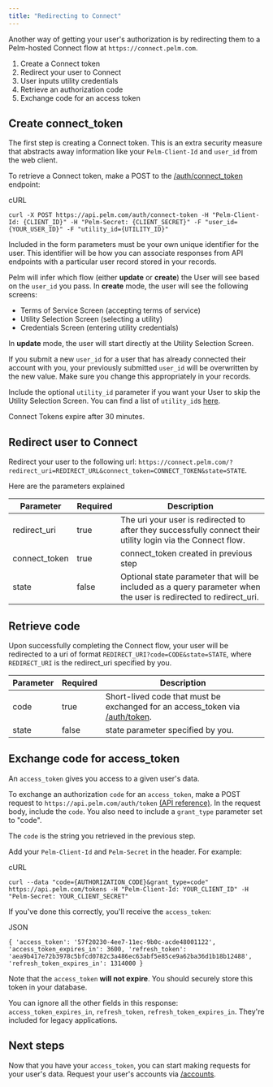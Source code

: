 ```yaml
---
title: "Redirecting to Connect"
---
```


Another way of getting your user's authorization is by redirecting them to a Pelm-hosted Connect flow at `https://connect.pelm.com`.

1. Create a Connect token
2. Redirect your user to Connect
3. User inputs utility credentials
4. Retrieve an authorization code
5. Exchange code for an access token

## Create connect\_token

The first step is creating a Connect token. This is an extra security measure that abstracts away information like your `Pelm-Client-Id` and `user_id` from the web client.

To retrieve a Connect token, make a POST to the [/auth/connect\_token](https://pelm.readme.io/reference/post%5Fauth-connect-token) endpoint:

cURL

`curl -X POST https://api.pelm.com/auth/connect-token -H "Pelm-Client-Id: {CLIENT_ID}" -H "Pelm-Secret: {CLIENT_SECRET}" -F "user_id={YOUR_USER_ID}" -F "utility_id={UTILITY_ID}"
`

Included in the form parameters must be your own unique identifier for the user. This identifier will be how you can associate responses from API endpoints with a particular user record stored in your records.

Pelm will infer which flow (either **update** or **create**) the User will see based on the `user_id` you pass. In **create** mode, the user will see the following screens:

* Terms of Service Screen (accepting terms of service)
* Utility Selection Screen (selecting a utility)
* Credentials Screen (entering utility credentials)

In **update** mode, the user will start directly at the Utility Selection Screen.

If you submit a new `user_id` for a user that has already connected their account with you, your previously submitted `user_id` will be overwritten by the new value. Make sure you change this appropriately in your records.

Include the optional `utility_id` parameter if you want your User to skip the Utility Selection Screen. You can find a list of `utility_id`s [here](/reference/utilities).

Connect Tokens expire after 30 minutes.

## Redirect user to Connect

Redirect your user to the following url: `https://connect.pelm.com/?redirect_uri=REDIRECT_URL&connect_token=CONNECT_TOKEN&state=STATE`.

Here are the parameters explained

| Parameter      | Required | Description                                                                                                       |
| -------------- | -------- | ----------------------------------------------------------------------------------------------------------------- |
| redirect\_uri  | true     | The uri your user is redirected to after they successfully connect their utility login via the Connect flow.      |
| connect\_token | true     | connect\_token created in previous step                                                                           |
| state          | false    | Optional state parameter that will be included as a query parameter when the user is redirected to redirect\_uri. |

## Retrieve code

Upon successfully completing the Connect flow, your user will be redirected to a uri of format `REDIRECT_URI?code=CODE&state=STATE`, where `REDIRECT_URI` is the redirect\_uri specified by you.

| Parameter | Required | Description                                                                                                                           |
| --------- | -------- | ------------------------------------------------------------------------------------------------------------------------------------- |
| code      | true     | Short-lived code that must be exchanged for an access\_token via [/auth/token](https://pelm.readme.io/reference/post%5Fauth-token-1). |
| state     | false    | state parameter specified by you.                                                                                                     |

## Exchange code for access\_token

An `access_token` gives you access to a given user's data.

To exchange an authorization `code` for an `access_token`, make a POST request to `https://api.pelm.com/auth/token` [(API reference)](https://pelm.readme.io/reference/post%5Fauth-token-1). In the request body, include the `code`. You also need to include a `grant_type` parameter set to "code". 

The `code` is the string you retrieved in the previous step.

Add your `Pelm-Client-Id` and `Pelm-Secret` in the header. For example:

cURL

`curl --data "code={AUTHORIZATION_CODE}&grant_type=code" https://api.pelm.com/tokens -H "Pelm-Client-Id: YOUR_CLIENT_ID" -H "Pelm-Secret: YOUR_CLIENT_SECRET"
`

If you've done this correctly, you'll receive the `access_token`:

JSON

`{
  'access_token': '57f20230-4ee7-11ec-9b0c-acde48001122',
  'access_token_expires_in': 3600,
  'refresh_token': 'aea9b417e72b3978c5bfcd0782c3a486ec63abf5e85ce9a62ba36d1b18b12488',
  'refresh_token_expires_in': 1314000
}
`

Note that the `access_token` **will not expire**. You should securely store this token in your database.

You can ignore all the other fields in this response: `access_token_expires_in`, `refresh_token`, `refresh_token_expires_in`. They're included for legacy applications.

## Next steps

Now that you have your `access_token`, you can start making requests for your user's data. Request your user's accounts via [/accounts](https://pelm.readme.io/reference/get%5Faccounts).